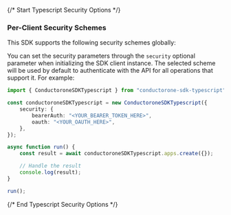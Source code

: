 {/* Start Typescript Security Options */}
### Per-Client Security Schemes

This SDK supports the following security schemes globally:



You can set the security parameters through the `security` optional parameter when initializing the SDK client instance. The selected scheme will be used by default to authenticate with the API for all operations that support it. For example:
```typescript
import { ConductoroneSDKTypescript } from "conductorone-sdk-typescript";

const conductoroneSDKTypescript = new ConductoroneSDKTypescript({
    security: {
        bearerAuth: "<YOUR_BEARER_TOKEN_HERE>",
        oauth: "<YOUR_OAUTH_HERE>",
    },
});

async function run() {
    const result = await conductoroneSDKTypescript.apps.create({});

    // Handle the result
    console.log(result);
}

run();

```
{/* End Typescript Security Options */}
